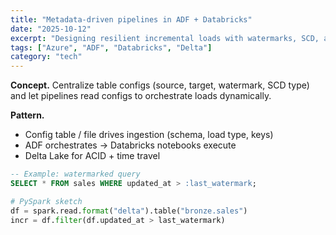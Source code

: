 ```yaml
---
title: "Metadata-driven pipelines in ADF + Databricks"
date: "2025-10-12"
excerpt: "Designing resilient incremental loads with watermarks, SCD, and Delta Lake."
tags: ["Azure", "ADF", "Databricks", "Delta"]
category: "tech"
---
```


**Concept.** Centralize table configs (source, target, watermark, SCD type) and let pipelines read configs to orchestrate loads dynamically.

**Pattern.**
- Config table / file drives ingestion (schema, load type, keys)
- ADF orchestrates -> Databricks notebooks execute
- Delta Lake for ACID + time travel

```sql
-- Example: watermarked query
SELECT * FROM sales WHERE updated_at > :last_watermark;
```

```python
# PySpark sketch
df = spark.read.format("delta").table("bronze.sales")
incr = df.filter(df.updated_at > last_watermark)
```
